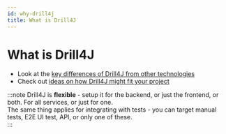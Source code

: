 ```yaml
---
id: why-drill4j
title: What is Drill4J
---
```



# What is Drill4J

- Look at the [key differences of Drill4J from other technologies](/docs/overview/key-differences)
- Check out [ideas on how Drill4J might fit your project](/docs/overview/overview-ideas)

:::note
Drill4J is <b>flexible</b> - setup it for the backend, or just the frontend, or both. For all services, or just for one. <br/>
The same thing applies for integrating with tests - you can target manual tests, E2E UI test, API, or only one of these. <br />
:::
